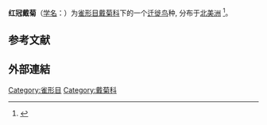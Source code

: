 {{Speciesbox
|image=Ruby-crowned Kinglet.jpg
|image_caption=红冠
|image2=Regulus calendula-perching.jpg
|image2_caption=腹面
|status=LC
|status_system=IUCN3.1
|status_ref=<ref>{{cite iucn|url=https://www.iucnredlist.org/details/22712567/0|title=''Regulus calendula''|author=BirdLife International|author-link=BirdLife International}}</ref>
|taxon=Regulus calendula
|authority=([[卡尔·林奈|Linnaeus]], 1766)
}}
'''红冠戴菊 '''（[[学名|学名]]：{{lang|la|''Regulus calendula''}}）为[[雀形目|雀形目]][[戴菊科|戴菊科]]下的一个[[鸟类迁徙|迁徙]][[鸟|鸟]]种, 分布于[[北美洲|北美洲]]
<ref>{{cite journal
|last1=Swanson
|first1=D. L.
|last2=Ingold
|first2=J. L.
|last3=Wallace
|first3=G. E.
|editor1-last=Poole
|editor1-first=A. F.
|date=2020
|title=Ruby-crowned Kinglet (Regulus calendula)
|url=https://birdsoftheworld.org/bow/species/ruckin/cur/introduction
|journal=Birds of the World, Cornell Lab of Ornithology
|doi=10.2173/bow.ruckin.01
|access-date=Jan 9, 2021
|archive-date=2021-02-24
|archive-url=https://web.archive.org/web/20210224224656/https://birdsoftheworld.org/bow/species/ruckin/cur/introduction
|dead-url=no
}}</ref>。

==参考文献==
{{Reflist}}
==外部連結==
{{Wikispecies}}
{{commons}}
{{Taxonbar|from=Q576050}}
[[Category:雀形目|Category:雀形目]]
[[Category:戴菊科|Category:戴菊科]]
{{鸟类小作品}}